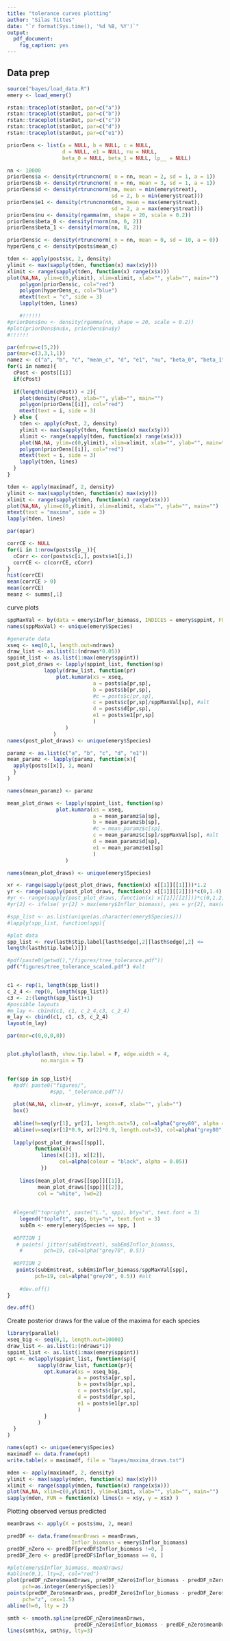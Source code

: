 ```yaml
---
title: "tolerance curves plotting"
author: "Silas Tittes"
date: "`r format(Sys.time(), '%d %B, %Y')`"
output:
  pdf_document:
    fig_caption: yes
---
```


## Data prep
```r
source("bayes/load_data.R")
emery <- load_emery()
```


```r
rstan::traceplot(stanDat, par=c("a"))
rstan::traceplot(stanDat, par=c("b"))
rstan::traceplot(stanDat, par=c("c"))
rstan::traceplot(stanDat, par=c("d"))
rstan::traceplot(stanDat, par=c("e1"))
```


```r

priorDens <- list(a = NULL, b = NULL, c = NULL, 
                  d = NULL, e1 = NULL, nu = NULL, 
                  beta_0 = NULL, beta_1 = NULL, lp__ = NULL)

nn <- 10000
priorDens$a <- density(rtruncnorm( n = nn, mean = 2, sd = 1, a = 1))
priorDens$b <- density(rtruncnorm( n = nn, mean = 3, sd = 1, a = 1))
priorDens$d <- density(rtruncnorm(nn, mean = min(emery$treat), 
                                  sd = 2, b = min(emery$treat)))
priorDens$e1 <- density(rtruncnorm(nn, mean = max(emery$treat), 
                                  sd = 2, a = max(emery$treat)))
priorDens$nu <- density(rgamma(nn, shape = 20, scale = 0.2))
priorDens$beta_0 <- density(rnorm(nn, 0, 2))
priorDens$beta_1 <- density(rnorm(nn, 0, 2))

priorDens$c <- density(rtruncnorm( n = nn, mean = 0, sd = 10, a = 0))
hyperDens_c <- density(posts$mean_c)

tden <- apply(posts$c, 2, density)
ylimit <- max(sapply(tden, function(x) max(x$y)))
xlimit <- range(sapply(tden, function(x) range(x$x)))
plot(NA,NA, ylim=c(0,ylimit), xlim=xlimit, xlab="", ylab="", main="")
    polygon(priorDens$c, col="red")
    polygon(hyperDens_c, col="blue")
    mtext(text = "c", side = 3)
    lapply(tden, lines)

    #!!!!!!
#priorDens$nu <- density(rgamma(nn, shape = 20, scale = 0.2))
#plot(priorDens$nu$x, priorDens$nu$y)
#!!!!!!

par(mfrow=c(5,2))
par(mar=c(3,3,1,1))
namez <- c("a", "b", "c", "mean_c", "d", "e1", "nu", "beta_0", "beta_1", "lp__")
for(i in namez){
  cPost <- posts[[i]]
  if(cPost)
  
  if(length(dim(cPost)) < 2){
    plot(density(cPost), xlab="", ylab="", main="")
    polygon(priorDens[[i]], col="red")
    mtext(text = i, side = 3)
  } else {
    tden <- apply(cPost, 2, density)
    ylimit <- max(sapply(tden, function(x) max(x$y)))
    xlimit <- range(sapply(tden, function(x) range(x$x)))
    plot(NA,NA, ylim=c(0,ylimit), xlim=xlimit, xlab="", ylab="", main="")
    polygon(priorDens[[i]], col="red")
    mtext(text = i, side = 3)
    lapply(tden, lines)
  }
}

tden <- apply(maximadf, 2, density)
ylimit <- max(sapply(tden, function(x) max(x$y)))
xlimit <- range(sapply(tden, function(x) range(x$x)))
plot(NA,NA, ylim=c(0,ylimit), xlim=xlimit, xlab="", ylab="", main="")
mtext(text = "maxima", side = 3)
lapply(tden, lines)

par(opar)
```


```r
corrCE <- NULL
for(i in 1:nrow(posts$lp__)){
  cCorr <- cor(posts$c[i,], posts$e1[i,])
  corrCE <- c(corrCE, cCorr)
}
hist(corrCE)
mean(corrCE > 0)
mean(corrCE)
meanz <- summs[,1]
```


curve plots
```r

sppMaxVal <- by(data = emery$Inflor_biomass, INDICES = emery$sppint, FUN = max)
names(sppMaxVal) <- unique(emery$Species)

#generate data
xseq <- seq(0,1, length.out=ndraws)
draw_list <- as.list(1:(ndraws*0.05))
sppint_list <- as.list(1:max(emery$sppint))
post_plot_draws <- lapply(sppint_list, function(sp)
            lapply(draw_list, function(pr)
                plot.kumara(xs = xseq,
                            a = posts$a[pr,sp],
                            b = posts$b[pr,sp],
                            #c = posts$c[pr,sp],
                            c = posts$c[pr,sp]/sppMaxVal[sp], #alt
                            d = posts$d[pr,sp],
                            e1 = posts$e1[pr,sp]
                            )
                   )
               )
names(post_plot_draws) <- unique(emery$Species)

paramz <- as.list(c("a", "b", "c", "d", "e1"))
mean_paramz <- lapply(paramz, function(x){
  apply(posts[[x]], 2, mean)
  }
)

names(mean_paramz) <- paramz

mean_plot_draws <- lapply(sppint_list, function(sp)
                plot.kumara(xs = xseq,
                            a = mean_paramz$a[sp],
                            b = mean_paramz$b[sp],
                            #c = mean_paramz$c[sp],
                            c = mean_paramz$c[sp]/sppMaxVal[sp], #alt
                            d = mean_paramz$d[sp],
                            e1 = mean_paramz$e1[sp]
                            )
                   )

names(mean_plot_draws) <- unique(emery$Species)

xr <- range(sapply(post_plot_draws, function(x) x[[1]][[1]]))*1.2
yr <- range(sapply(post_plot_draws, function(x) x[[1]][[2]]))*c(0,1.4)
#yr <- range(sapply(post_plot_draws, function(x) x[[1]][[2]]))*c(0,1.2)
#yr[2] <- ifelse( yr[2] > max(emery$Inflor_biomass), yes = yr[2], max(emery$Inflor_biomass))

#spp_list <- as.list(unique(as.character(emery$Species)))
#lapply(spp_list, function(spp){

#plot data
spp_list <- rev(lasth$tip.label[lasth$edge[,2][lasth$edge[,2] <=
length(lasth$tip.label)]])

#pdf(paste0(getwd(),"/figures/tree_tolerance.pdf"))
pdf("figures/tree_tolerance_scaled.pdf") #alt


c1 <- rep(1, length(spp_list))
c_2_4 <- rep(0, length(spp_list))
c3 <- 2:(length(spp_list)+1)
#possible layouts
#m_lay <- cbind(c1, c1, c_2_4,c3, c_2_4)
m_lay <- cbind(c1, c1, c3, c_2_4)
layout(m_lay)

par(mar=c(0,0,0,0))


plot.phylo(lasth, show.tip.label = F, edge.width = 4, 
           no.margin = T)


for(spp in spp_list){
  #pdf( paste0("figures/", 
              #spp, "_tolerance.pdf"))
  
  plot(NA,NA, xlim=xr, ylim=yr, axes=F, xlab="", ylab="")
  box()
  
  abline(h=seq(yr[1], yr[2], length.out=5), col=alpha("grey80", alpha = 0.5), lwd=2)
  abline(v=seq(xr[1]*0.9, xr[2]*0.9, length.out=5), col=alpha("grey80", alpha = 0.5), lwd=2)
  
  lapply(post_plot_draws[[spp]],
         function(x){
           lines(x[[1]], x[[2]],
                 col=alpha(colour = "black", alpha = 0.05))
           })
  
    lines(mean_plot_draws[[spp]][[1]], 
          mean_plot_draws[[spp]][[2]], 
          col = "white", lwd=2)
    
    
  #legend("topright", paste("L.", spp), bty="n", text.font = 3)
    legend("topleft", spp, bty="n", text.font = 3)
    subEm <- emery[emery$Species == spp, ]
  
  #OPTION 1  
   # points( jitter(subEm$treat), subEm$Inflor_biomass, 
    #       pch=19, col=alpha("grey70", 0.5))
    
  #OPTION 2  
   points(subEm$treat, subEm$Inflor_biomass/sppMaxVal[spp],
         pch=19, col=alpha("grey70", 0.5)) #alt
    
    #dev.off()
}

dev.off()

```


Create posterior draws for the value of the maxima for each species
```r
library(parallel)
xseq_big <- seq(0,1, length.out=10000)
draw_list <- as.list(1:(ndraws*1))
sppint_list <- as.list(1:max(emery$sppint))
opt <- mclapply(sppint_list, function(sp){
          sapply(draw_list, function(pr){
            opt.kumara(xs = xseq_big,
                       a = posts$a[pr,sp],
                       b = posts$b[pr,sp],
                       c = posts$c[pr,sp],
                       d = posts$d[pr,sp],
                       e1 = posts$e1[pr,sp]
                       )
            }
          )
  }
)

names(opt) <- unique(emery$Species)
maximadf <- data.frame(opt)
write.table(x = maximadf, file = "bayes/maxima_draws.txt")

mden <- apply(maximadf, 2, density)
ylimit <- max(sapply(mden, function(x) max(x$y)))
xlimit <- range(sapply(mden, function(x) range(x$x)))
plot(NA,NA, xlim=c(0,ylimit), ylim=xlimit, xlab="", ylab="", main="")
sapply(mden, FUN = function(x) lines(x = x$y, y = x$x) )

```



Plotting observed versus predicted
```r
meanDraws <- apply(X = posts$mu, 2, mean)

predDF <- data.frame(meanDraws = meanDraws,
                     Inflor_biomass = emery$Inflor_biomass)
predDF_nZero <- predDF[predDF$Inflor_biomass !=0, ]
predDF_Zero <- predDF[predDF$Inflor_biomass == 0, ]

#plot(emery$Inflor_biomass, meanDraws)
#abline(0,1, lty=2, col="red")
plot(predDF_nZero$meanDraws, predDF_nZero$Inflor_biomass - predDF_nZero$meanDraws,
     pch=as.integer(emery$Species))
points(predDF_Zero$meanDraws, predDF_Zero$Inflor_biomass - predDF_Zero$meanDraws,
     pch="z", cex=1.5)
abline(h=0, lty = 2)

smth <- smooth.spline(predDF_nZero$meanDraws, 
                      predDF_nZero$Inflor_biomass - predDF_nZero$meanDraws)
lines(smth$x, smth$y, lty=3)


```

